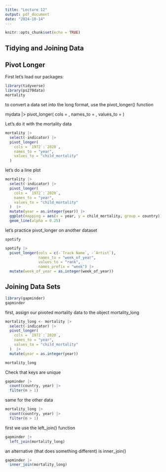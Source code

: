 ```yaml
---
title: "Lecture 12"
output: pdf_document
date: "2024-10-14"
---
```


```r
knitr::opts_chunk$set(echo = TRUE)
```

## Tidying and Joining Data 

## Pivot Longer

First let's load our packages:

```r
library(tidyverse)
library(ps270data)
mortality
```

to convert a data set into the long format, use the pivot_longer() function

mydata |>
  pivot_longer(
    cols = <variables to pivot>,
    names_to = <new vairable to put column names>,
    values_to = <new variable to put column values>
)

Let's do it with the mortality data

```r
mortality |>
  select(-indicator) |>
  pivot_longer(
    cols = `1972`:`2020`,
    names_to = "year",
    values_to = "child_mortality"
  )
```

let's do a line plot

```r
mortality |>
  select(-indicator) |>
  pivot_longer(
    cols = `1972`:`2020`,
    names_to = "year",
    values_to = "child_mortality"
  )  |>
  mutate(year = as.integer(year)) |>
  ggplot(mapping = aes(x = year, y = child_mortality, group = country)) +
  geom_line(alpha = 0.25)
```

let's practice pivot_longer on another dataset

```r
spotify
```

```r
spotify |>
  pivot_longer(cols = c(-`Track Name`, -`Artist`),
               names_to = "week_of_year",
               values_to = "rank",
               names_prefix = "week") |>
  mutate(week_of_year = as.integer(week_of_year))

```

## Joining Data Sets

```r
library(gapminder)
gapminder
```

first, assign our pivoted mortality data to the object mortality_long

```r
mortality_long <- mortality |>
  select(-indicator) |>
  pivot_longer(
    cols = `1972`:`2020`,
    names_to = "year",
    values_to = "child_mortality"
  )  |>
  mutate(year = as.integer(year))
```

```r
mortality_long
```

Check that keys are unique

```r
gapminder |>
  count(country, year) |>
  filter(n > 1)
```

same for the other data

```r
mortality_long |>
  count(country, year) |>
  filter(n > 1)
```

first we use the left_join() function

```r
gapminder |>
  left_join(mortality_long)
```

an alternative (that does something different) is inner_join()

```r
gapminder |>
  inner_join(mortality_long)
```


















